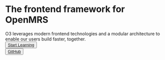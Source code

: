 
<div className="pt-20 py-10 m-auto flex-row justify-center text-center max-w-lg md:max-w-xl lg:max-w-4xl">
  <AdaptiveLogo />
  <h1 className="py-10 font-bold tracking-[-0.04em] leading-none text-[40px] md:text-5xl lg:text-[64px]">
    <span className="leading-none">The frontend framework for OpenMRS</span>
  </h1>
  <span className="text-xl">
    O3 leverages modern frontend technologies and a modular architecture to
    enable our users build faster, together.
  </span>
</div>

<div className="mx-auto z-50 flex flex-col items-center w-full max-w-md gap-5 px-6">
  <div className="flex flex-col w-full gap-3 md:!flex-row">
    <div className="relative w-full group">
      <button className="w-full min-w-[120px] text-base font-medium no-underline dark:text-black text-white border-transparent bg-black dark:bg-white rounded md:leading-6 transition-all duration-300">
        <a
          href="/docs/introduction"
          className="text-primary-600 no-underline decoration-from-font text-underline-position:from-font block py-3"
        >
          Start Learning
        </a>
      </button>
    </div>
    <div className="relative w-full group">
      <button className="w-full min-w-[120px] text-base font-medium no-underline border dark:border-neutral-400  dark:text-neutral-200 dark:hover:border-white dark:hover:text-white border-[#EAEAEA] text-neutral-800 hover:border-black hover:text-black rounded md:leading-6 transition-all duration-300">
        <a
          target="_blank"
          rel="noreferrer noopener"
          href="https://github.com/denniskigen/o3-docs"
          className="text-primary-600 no-underline decoration-from-font text-underline-position:from-font block py-3"
        >
          GitHub
        </a>
      </button>
    </div>
  </div>
</div>
